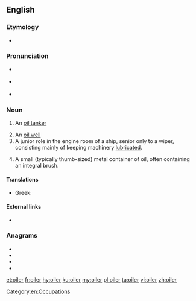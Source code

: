 ==English==

===Etymology===
* {{suffix|oil|er|lang=en}}

===Pronunciation===
* {{a|GA}} {{IPA|/ˈɔɪlɚ/|lang=en}}
* {{a|RP}} {{IPA|/ˈɔɪlə/|lang=en}}
* {{rhymes|ɔɪlə(ɹ)|lang=en}}

===Noun===
{{en-noun}}

# {{label|en|nautical}} An [[oil tanker]]
# An [[oil well]]
# A junior role in the engine room of a ship, senior only to a wiper, consisting mainly of keeping machinery [[lubricate]]d.
# {{label|en|firearms}} A small (typically thumb-sized) metal container of oil, often containing an integral brush.

====Translations====
{{trans-see|ship|oil tanker}}
{{trans-see|oil well|oil well}}

{{trans-top|ship operative}}
* Greek: {{t+|el|λαδάς|m}}
{{trans-mid}}
{{trans-bottom}}

====External links====
* {{pedialite}}

===Anagrams===
* {{l|en|Leroi}}
* {{l|en|Loire}}
* {{l|en|Lorie}}
* {{l|en|oriel}}

[[Category:en:Occupations]]

[[et:oiler]]
[[fr:oiler]]
[[hy:oiler]]
[[ku:oiler]]
[[my:oiler]]
[[pl:oiler]]
[[ta:oiler]]
[[vi:oiler]]
[[zh:oiler]]